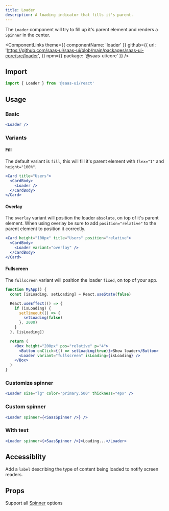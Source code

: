 ```yaml
---
title: Loader
description: A loading indicator that fills it's parent.
---
```


The `Loader` component will try to fill up it's parent element and
renders a `Spinner` in the center.

<ComponentLinks
  theme={{ componentName: 'loader' }}
  github={{
    url: 'https://github.com/saas-ui/saas-ui/blob/main/packages/saas-ui-core/src/loader',
  }}
  npm={{ package: '@saas-ui/core' }}
/>

## Import

```ts
import { Loader } from '@saas-ui/react'
```

## Usage

### Basic

```jsx
<Loader />
```

### Variants

#### Fill

The default variant is `fill`, this will fill it's parent element with `flex="1"` and `height="100%"`.

```jsx
<Card title="Users">
  <CardBody>
    <Loader />
  </CardBody>
</Card>
```

#### Overlay

The `overlay` variant will position the loader `absolute`, on top of it's parent element.
When using overlay be sure to add `position="relative"` to the parent element to position it correctly.

```jsx
<Card height="100px" title="Users" position="relative">
  <CardBody>
    <Loader variant="overlay" />
  </CardBody>
</Card>
```

#### Fullscreen

The `fullscreen` variant will position the loader `fixed`, on top of your app.

```jsx
function MyApp() {
  const [isLoading, setLoading] = React.useState(false)

  React.useEffect(() => {
    if (isLoading) {
      setTimeout(() => {
        setLoading(false)
      }, 2000)
    }
  }, [isLoading])

  return (
    <Box height="200px" pos="relative" p="4">
      <Button onClick={() => setLoading(true)}>Show loader</Button>
      <Loader variant="fullscreen" isLoading={isLoading} />
    </Box>
  )
}
```

### Customize spinner

```jsx
<Loader size="lg" color="primary.500" thickness="4px" />
```

### Custom spinner

```jsx
<Loader spinner={<SaasSpinner />} />
```

### With text

```jsx
<Loader spinner={<SaasSpinner />}>Loading...</Loader>
```

## Accessiblity

Add a `label` describing the type of content being loaded to notify screen readers.

## Props

Support all [Spinner](https://chakra-ui.com/docs/feedback/spinner) options

<PropsTable of="Loader" omit={null} />
